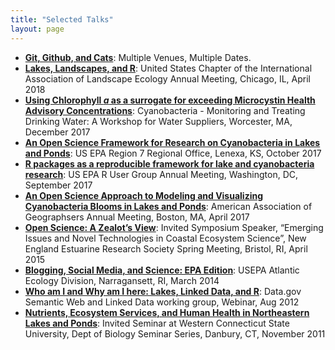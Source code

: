 ```yaml
---
title: "Selected Talks"
layout: page
---
```


- **[Git, Github, and Cats](http://usepa.github.io/github_101)**: Multiple Venues, Multiple Dates.
- **[Lakes, Landscapes, and R](https://jhollist.github.io/lakes_landscapes_r)**: United States Chapter of the International Association of Landscape Ecology Annual Meeting, Chicago, IL, April 2018
- **[Using Chlorophyll *a* as a surrogate for exceeding Microcystin Health Advisory Concentrations](http://jhollist.github.io/microcystin_chla_talk)**: Cyanobacteria - Monitoring and Treating Drinking Water: A Workshop for Water Suppliers, Worcester, MA, December 2017
- **[An Open Science Framework for Research on Cyanobacteria in Lakes and Ponds](https://jhollist.github.io/cyano_open_sci)**: US EPA Region 7 Regional Office, Lenexa, KS, October 2017
- **[R packages as a reproducible framework for lake and cyanobacteria research](https://usepa.github.io/reproducible_lakes/)**: US EPA R User Group Annual Meeting, Washington, DC, September 2017
- **[An Open Science Approach to Modeling and Visualizing Cyanobacteria Blooms in Lakes and Ponds](https://usepa.github.io/cyano_open_sci_aag/)**: American Association of Geographsers Annual Meeting, Boston, MA, April 2017
- **[Open Science: A Zealot’s View](http://jhollist.github.io/open_science_neers/)**: Invited Symposium Speaker, “Emerging Issues and Novel Technologies in Coastal Ecosystem Science”, New England Estuarine Research Society Spring Meeting, Bristol, RI, April 2015
- **[Blogging, Social Media, and Science: EPA Edition](http://jhollist.github.io/epablogpresent/)**: USEPA Atlantic Ecology Division, Narragansett, RI, March 2014
- **[Who am I and Why am I here: Lakes, Linked Data, and R](http://files.figshare.com/1829418/jwhLODPresent08152012_v2.pdf)**: Data.gov Semantic Web and Linked Data working group, Webinar, Aug 2012 
- **[Nutrients, Ecosystem Services, and Human Health in Northeastern Lakes and Ponds](http://files.figshare.com/1829419/jwhWCSUSeminar_v3.pdf)**: Invited Seminar at Western Connecticut State University, Dept of Biology Seminar Series, Danbury, CT, November 2011 
